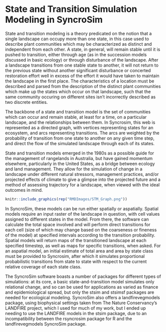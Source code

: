 # State and Transition Simulation Modeling in SyncroSim {#stsmssim}

State and transition modeling is a theory predicated on the notion that a single landscape can occupy more than one state, in this case used to describe plant communities which may be characterized as distinct and independent from each other. A state, in general, will remain stable until it is pushed to transition, either through age (as in the succession models discussed in basic ecology) or through disturbance of the landscape. After a landscape transitions from one stable state to another, it will not return to the previous state without another significant disturbance or concerted restoration effort well in excess of the effort it would have taken to maintain the landscape in the first place. The characteristics of a location must be described and parsed from the description of the distinct plant communities which make up the states which occur on that landscape, such that the same community occuring on different sites isn't incorrectly described as two discrete entities.

The backbone of a state and transition model is the set of communities which can occur and remain stable, at least for a time, on a particular landscape, and the relationships between them. In Syncrosim, this web is represented as a directed graph, with vertices representing states for an ecosystem, and arcs representing transitions. The arcs are weighted by the probability of transition from one state to another on any given time step, and direct the flow of the simulated landscape through each of its states. 

State and transition models emerged in the 1980s as a possible guide for the management of rangelands in Australia, but have gained momentum elsewhere, particularly in the United States, as a bridge between ecology and land management. They allow for the simulation of change in a landscape under different natural stressors, management practices, and/or projected effects of climate to give a glimpse into the projected future and a method of assessing trajectory for a landscape, when viewed with the ideal outcomes in mind.

```r
knitr::include_graphics(rep("RMDImages/STM_Graph.png"))
```


In SyncroSim, these models can be run either spatially or aspatially. Spatial models require an input raster of the landscape in question, with cell values assigned to different states in the model. From there, the software can calculate the total space involved and will perform direct transitions for each cell (size of which may change based on the coarseness or fineness of the  model) at specified intervals according to the transition probability. Spatial models will return maps of the transitioned landscape at each specified timestep, as well as maps for specific transitions, when asked. For an aspatial model, an initial estimate of total area and area by state class must be provided to Syncrosim, after which it simulates proportional probabilistic transitions from state to state with respect to the current relative coverage of each state class.

The SyncroSim software boasts a number of packages for different types of simulations: at its core, a basic state-and-transition model simulates only relational change, and so can be used for applications as varied as finance and epidemiological spread, but only the stsim and stsimsf packages are needed for ecological modeling. SyncroSim also offers a landfirevegmodels package, using biophysical settings taken from The Nature Conservancy's LANDFIRE project, which I used for much of my work, but I ended up needing to use the LANDFIRE models in the stsim package, due to an incompatibility between the rsyncrosim package for R and the landfirevegmodels SyncroSim package.